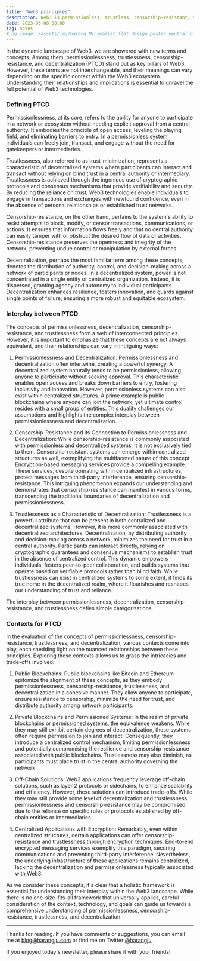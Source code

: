 ```yaml
---
title: "Web3 principles"
description: Web3 is permissionless, trustless, censorship-resistant, & decentralized. But what does that mean?
date: 2023-06-08 00:00
tag: notes
# og_image: /assets/img/harang_Minimalist_flat_design_poster_neutral_colors_web3_permis_56eeb946-c6db-4d0b-be27-d8c347bdec48.png
---
```


In the dynamic landscape of Web3, we are showered with new terms and concepts. Among them, permissionlessness, trustlessness, censorship-resistance, and decentralization (PTCD) stand out as key pillars of Web3. However, these terms are not interchangeable, and their meanings can vary depending on the specific context within the Web3 ecosystem. Understanding their relationships and implications is essential to unravel the full potential of Web3 technologies.

### Defining PTCD

Permissionlessness, at its core, refers to the ability for anyone to participate in a network or ecosystem without needing explicit approval from a central authority. It embodies the principle of open access, leveling the playing field, and eliminating barriers to entry. In a permissionless system, individuals can freely join, transact, and engage without the need for gatekeepers or intermediaries.

Trustlessness, also referred to as trust-minimization, represents a characteristic of decentralized systems where participants can interact and transact without relying on blind trust in a central authority or intermediary. Trustlessness is achieved through the ingenious use of cryptographic protocols and consensus mechanisms that provide verifiability and security. By reducing the reliance on trust, Web3 technologies enable individuals to engage in transactions and exchanges with newfound confidence, even in the absence of personal relationships or established trust networks.

Censorship-resistance, on the other hand, pertains to the system's ability to resist attempts to block, modify, or censor transactions, communications, or actions. It ensures that information flows freely and that no central authority can easily tamper with or obstruct the desired flow of data or activities. Censorship-resistance preserves the openness and integrity of the network, preventing undue control or manipulation by external forces.

Decentralization, perhaps the most familiar term among these concepts, denotes the distribution of authority, control, and decision-making across a network of participants or nodes. In a decentralized system, power is not concentrated in a single entity or centralized organization. Instead, it is dispersed, granting agency and autonomy to individual participants. Decentralization enhances resilience, fosters innovation, and guards against single points of failure, ensuring a more robust and equitable ecosystem.

### Interplay between PTCD

The concepts of permissionlessness, decentralization, censorship-resistance, and trustlessness form a web of interconnected principles. However, it is important to emphasize that these concepts are not always equivalent, and their relationships can vary in intriguing ways:

1. Permissionlessness and Decentralization: Permissionlessness and decentralization often intertwine, creating a powerful synergy. A decentralized system naturally tends to be permissionless, allowing anyone to participate without seeking approval. This characteristic enables open access and breaks down barriers to entry, fostering inclusivity and innovation. However, permissionless systems can also exist within centralized structures. A prime example is public blockchains where anyone can join the network, yet ultimate control resides with a small group of entities. This duality challenges our assumptions and highlights the complex interplay between permissionlessness and decentralization.

2. Censorship-Resistance and its Connection to Permissionlessness and Decentralization: While censorship-resistance is commonly associated with permissionless and decentralized systems, it is not exclusively tied to them. Censorship-resistant systems can emerge within centralized structures as well, exemplifying the multifaceted nature of this concept. Encryption-based messaging services provide a compelling example. These services, despite operating within centralized infrastructures, protect messages from third-party interference, ensuring censorship-resistance. This intriguing phenomenon expands our understanding and demonstrates that censorship-resistance can manifest in various forms, transcending the traditional boundaries of decentralization and permissionlessness.

3. Trustlessness as a Characteristic of Decentralization: Trustlessness is a powerful attribute that can be present in both centralized and decentralized systems. However, it is more commonly associated with decentralized architectures. Decentralization, by distributing authority and decision-making across a network, minimizes the need for trust in a central authority. Participants can interact directly, relying on cryptographic guarantees and consensus mechanisms to establish trust in the absence of centralized control. This dynamic empowers individuals, fosters peer-to-peer collaboration, and builds systems that operate based on verifiable protocols rather than blind faith. While trustlessness can exist in centralized systems to some extent, it finds its true home in the decentralized realm, where it flourishes and reshapes our understanding of trust and reliance.

The interplay between permissionlessness, decentralization, censorship-resistance, and trustlessness defies simple categorizations.

### Contexts for PTCD

In the evaluation of the concepts of permissionlessness, censorship-resistance, trustlessness, and decentralization, various contexts come into play, each shedding light on the nuanced relationships between these principles. Exploring these contexts allows us to grasp the intricacies and trade-offs involved:

1. Public Blockchains: Public blockchains like Bitcoin and Ethereum epitomize the alignment of these concepts, as they embody permissionlessness, censorship-resistance, trustlessness, and decentralization in a cohesive manner. They allow anyone to participate, ensure resistance to censorship, minimize the need for trust, and distribute authority among network participants.

2. Private Blockchains and Permissioned Systems: In the realm of private blockchains or permissioned systems, the equivalence weakens. While they may still exhibit certain degrees of decentralization, these systems often require permission to join and interact. Consequently, they introduce a centralized control mechanism, limiting permissionlessness and potentially compromising the resilience and censorship-resistance associated with public blockchains. Trustlessness may also diminish, as participants must place trust in the central authority governing the network.

3. Off-Chain Solutions: Web3 applications frequently leverage off-chain solutions, such as layer 2 protocols or sidechains, to enhance scalability and efficiency. However, these solutions can introduce trade-offs. While they may still provide some level of decentralization and trustlessness, permissionlessness and censorship-resistance may be compromised due to the reliance on specific rules or protocols established by off-chain entities or intermediaries.

4. Centralized Applications with Encryption: Remarkably, even within centralized structures, certain applications can offer censorship-resistance and trustlessness through encryption techniques. End-to-end encrypted messaging services exemplify this paradigm, securing communications and preventing third-party interference. Nevertheless, the underlying infrastructure of these applications remains centralized, lacking the decentralization and permissionlessness typically associated with Web3.

As we consider these concepts, it's clear that a holistic framework is essential for understanding their interplay within the Web3 landscape. While there is no one-size-fits-all framework that universally applies, careful consideration of the context, technology, and goals can guide us towards a comprehensive understanding of permissionlessness, censorship-resistance, trustlessness, and decentralization.

---

Thanks for reading. If you have comments or suggestions, you can email me at [blog@harangju.com](mailto:blog@harangju.com) or find me on Twitter [@harangju](https://twitter.com/harangju).

If you enjoyed today's newsletter, please share it with your friends!

<div class="ml-embedded ml-lightmode" data-form="TFLxAH"></div>
<div class="ml-embedded ml-darkmode" data-form="g66UhP"></div>
